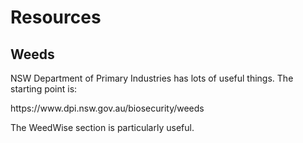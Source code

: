 # Resources

## Weeds

NSW Department of Primary Industries has lots of useful things. The starting point is:

https://www.dpi.nsw.gov.au/biosecurity/weeds

The WeedWise section is particularly useful.

